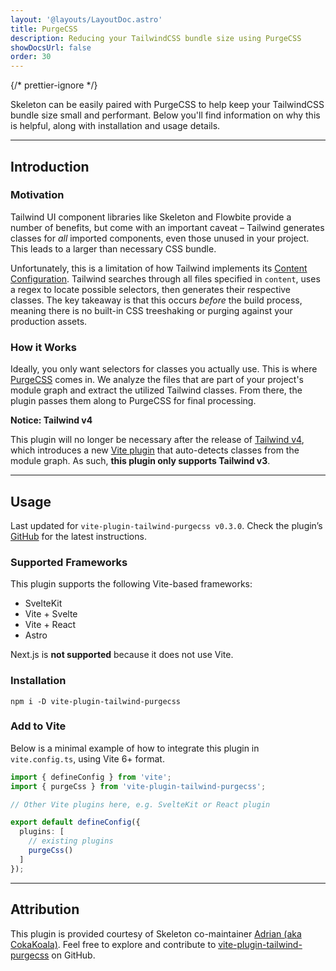 ```yaml
---
layout: '@layouts/LayoutDoc.astro'
title: PurgeCSS
description: Reducing your TailwindCSS bundle size using PurgeCSS
showDocsUrl: false
order: 30
---
```



{/* prettier-ignore */}
<p class="type-scale-5">Skeleton can be easily paired with PurgeCSS to help keep your TailwindCSS bundle size small and performant. 
	Below you'll find information on why this is helpful, along with installation and usage details.</p>

---

## Introduction

### Motivation

<p>
	Tailwind UI component libraries like Skeleton and Flowbite provide a number of benefits, but come with an important caveat – Tailwind generates classes for <em>all</em> imported components, even those unused in your project. This leads to a larger than necessary CSS bundle.
</p>

<p>
	Unfortunately, this is a limitation of how Tailwind implements its <a class="anchor" href="https://tailwindcss.com/docs/content-configuration" target="_blank">Content Configuration</a>. Tailwind searches through all files specified in <code class="code">content</code>, uses a regex to locate possible selectors, then generates their respective classes. The key takeaway is that this occurs <em>before</em> the build process, meaning there is no built-in CSS treeshaking or purging against your production assets.
</p>

### How it Works

<p>
	Ideally, you only want selectors for classes you actually use. This is where <a class="anchor" href="https://purgecss.com/" target="_blank">PurgeCSS</a> comes in. We analyze the files that are part of your project's module graph and extract the utilized Tailwind classes. From there, the plugin passes them along to PurgeCSS for final processing.
</p>

<aside class="alert variant-filled-secondary mt-6">
	<strong>Notice: Tailwind v4</strong>
	<p class="mt-2">
		This plugin will no longer be necessary after the release of <a class="anchor" href="https://tailwindcss.com/blog/tailwindcss-v4-alpha" target="_blank">Tailwind v4</a>, which introduces a new <a class="anchor" href="https://tailwindcss.com/blog/tailwindcss-v4-alpha#zero-configuration-content-detection" target="_blank">Vite plugin</a> that auto-detects classes from the module graph. As such, <strong>this plugin only supports Tailwind v3</strong>.
	</p>
</aside>

---

## Usage

<aside class="alert variant-ghost">
	<p>
		Last updated for <code class="code">vite-plugin-tailwind-purgecss v0.3.0</code>. Check the plugin’s <a class="anchor" href="https://github.com/AdrianGonz97/vite-plugin-tailwind-purgecss" target="_blank">GitHub</a> for the latest instructions.
	</p>
</aside>

### Supported Frameworks

<p>
	This plugin supports the following Vite-based frameworks:
</p>

- SvelteKit
- Vite + Svelte
- Vite + React
- Astro

<p>
	Next.js is <strong>not supported</strong> because it does not use Vite.
</p>

### Installation

```console
npm i -D vite-plugin-tailwind-purgecss
```

### Add to Vite

<p>
	Below is a minimal example of how to integrate this plugin in <code class="code">vite.config.ts</code>, using Vite 6+ format.
</p>

```ts title="vite.config.ts"
import { defineConfig } from 'vite';
import { purgeCss } from 'vite-plugin-tailwind-purgecss';

// Other Vite plugins here, e.g. SvelteKit or React plugin

export default defineConfig({
  plugins: [
    // existing plugins
    purgeCss()
  ]
});
```

---

## Attribution

<p>
	This plugin is provided courtesy of Skeleton co-maintainer <a class="anchor" href="https://github.com/AdrianGonz97" target="_blank" rel="noreferrer">Adrian (aka CokaKoala)</a>. Feel free to explore and contribute to <a class="anchor" href="https://github.com/AdrianGonz97/vite-plugin-tailwind-purgecss" target="_blank" rel="noreferrer">vite-plugin-tailwind-purgecss</a> on GitHub.
</p>